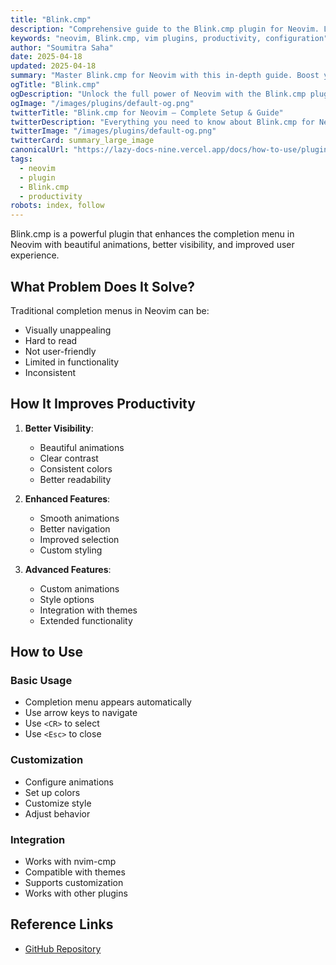 ```yaml
---
title: "Blink.cmp"
description: "Comprehensive guide to the Blink.cmp plugin for Neovim. Learn setup, features, and best practices to enhance your workflow."
keywords: "neovim, Blink.cmp, vim plugins, productivity, configuration"
author: "Soumitra Saha"
date: 2025-04-18
updated: 2025-04-18
summary: "Master Blink.cmp for Neovim with this in-depth guide. Boost your coding productivity and editor experience."
ogTitle: "Blink.cmp"
ogDescription: "Unlock the full power of Neovim with the Blink.cmp plugin. Step-by-step instructions and expert tips."
ogImage: "/images/plugins/default-og.png"
twitterTitle: "Blink.cmp for Neovim – Complete Setup & Guide"
twitterDescription: "Everything you need to know about Blink.cmp for Neovim. Installation, configuration, and pro tips."
twitterImage: "/images/plugins/default-og.png"
twitterCard: summary_large_image
canonicalUrl: "https://lazy-docs-nine.vercel.app/docs/how-to-use/plugins/blink-cmp"
tags:
  - neovim
  - plugin
  - Blink.cmp
  - productivity
robots: index, follow
---
```


Blink.cmp is a powerful plugin that enhances the completion menu in Neovim with beautiful animations, better visibility, and improved user experience.

## What Problem Does It Solve?

Traditional completion menus in Neovim can be:

- Visually unappealing
- Hard to read
- Not user-friendly
- Limited in functionality
- Inconsistent

## How It Improves Productivity

1. **Better Visibility**:

   - Beautiful animations
   - Clear contrast
   - Consistent colors
   - Better readability

2. **Enhanced Features**:

   - Smooth animations
   - Better navigation
   - Improved selection
   - Custom styling

3. **Advanced Features**:
   - Custom animations
   - Style options
   - Integration with themes
   - Extended functionality

## How to Use

### Basic Usage

- Completion menu appears automatically
- Use arrow keys to navigate
- Use `<CR>` to select
- Use `<Esc>` to close

### Customization

- Configure animations
- Set up colors
- Customize style
- Adjust behavior

### Integration

- Works with nvim-cmp
- Compatible with themes
- Supports customization
- Works with other plugins

## Reference Links

- [GitHub Repository](https://github.com/folke/blink.cmp)
